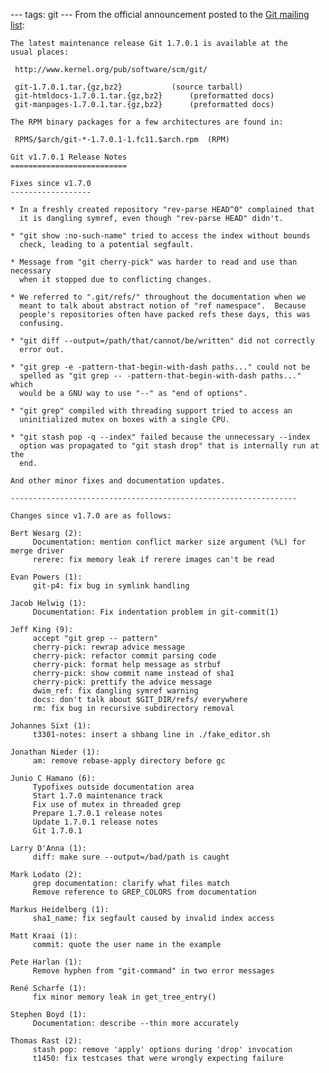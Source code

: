 ---
tags: git
---
From the official announcement posted to the [[Git mailing list]]:

<pre>The latest maintenance release Git 1.7.0.1 is available at the
usual places:

 http://www.kernel.org/pub/software/scm/git/

 git-1.7.0.1.tar.{gz,bz2}			(source tarball)
 git-htmldocs-1.7.0.1.tar.{gz,bz2}		(preformatted docs)
 git-manpages-1.7.0.1.tar.{gz,bz2}		(preformatted docs)

The RPM binary packages for a few architectures are found in:

 RPMS/$arch/git-*-1.7.0.1-1.fc11.$arch.rpm	(RPM)

Git v1.7.0.1 Release Notes
==========================

Fixes since v1.7.0
------------------

* In a freshly created repository "rev-parse HEAD^0" complained that
  it is dangling symref, even though "rev-parse HEAD" didn't.

* "git show :no-such-name" tried to access the index without bounds
  check, leading to a potential segfault.

* Message from "git cherry-pick" was harder to read and use than necessary
  when it stopped due to conflicting changes.

* We referred to ".git/refs/" throughout the documentation when we
  meant to talk about abstract notion of "ref namespace".  Because
  people's repositories often have packed refs these days, this was
  confusing.

* "git diff --output=/path/that/cannot/be/written" did not correctly
  error out.

* "git grep -e -pattern-that-begin-with-dash paths..." could not be
  spelled as "git grep -- -pattern-that-begin-with-dash paths..." which
  would be a GNU way to use "--" as "end of options".

* "git grep" compiled with threading support tried to access an
  uninitialized mutex on boxes with a single CPU.

* "git stash pop -q --index" failed because the unnecessary --index
  option was propagated to "git stash drop" that is internally run at the
  end.

And other minor fixes and documentation updates.

----------------------------------------------------------------

Changes since v1.7.0 are as follows:

Bert Wesarg (2):
     Documentation: mention conflict marker size argument (%L) for merge driver
     rerere: fix memory leak if rerere images can't be read

Evan Powers (1):
     git-p4: fix bug in symlink handling

Jacob Helwig (1):
     Documentation: Fix indentation problem in git-commit(1)

Jeff King (9):
     accept "git grep -- pattern"
     cherry-pick: rewrap advice message
     cherry-pick: refactor commit parsing code
     cherry-pick: format help message as strbuf
     cherry-pick: show commit name instead of sha1
     cherry-pick: prettify the advice message
     dwim_ref: fix dangling symref warning
     docs: don't talk about $GIT_DIR/refs/ everywhere
     rm: fix bug in recursive subdirectory removal

Johannes Sixt (1):
     t3301-notes: insert a shbang line in ./fake_editor.sh

Jonathan Nieder (1):
     am: remove rebase-apply directory before gc

Junio C Hamano (6):
     Typofixes outside documentation area
     Start 1.7.0 maintenance track
     Fix use of mutex in threaded grep
     Prepare 1.7.0.1 release notes
     Update 1.7.0.1 release notes
     Git 1.7.0.1

Larry D'Anna (1):
     diff: make sure --output=/bad/path is caught

Mark Lodato (2):
     grep documentation: clarify what files match
     Remove reference to GREP_COLORS from documentation

Markus Heidelberg (1):
     sha1_name: fix segfault caused by invalid index access

Matt Kraai (1):
     commit: quote the user name in the example

Pete Harlan (1):
     Remove hyphen from "git-command" in two error messages

René Scharfe (1):
     fix minor memory leak in get_tree_entry()

Stephen Boyd (1):
     Documentation: describe --thin more accurately

Thomas Rast (2):
     stash pop: remove 'apply' options during 'drop' invocation
     t1450: fix testcases that were wrongly expecting failure</pre>
